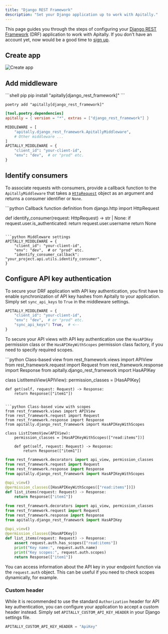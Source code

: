 ```yaml
---
title: "Django REST Framework"
description: "Set your Django application up to work with Apitally."
---
```



This page guides you through the steps of configuring your [Django REST Framework](https://www.django-rest-framework.org) (DRF) application to work with Apitally. If you don't have an account yet, now would be a good time to [sign up](https://app.apitally.io/?signup).

<SetupGuideStartSnippet framework="Django REST Framework" />

## Create app

<CreateAppSnippet1 framework="Django REST Framework" />

![Create app](https://assets.apitally.io/docs/create-app-django-rest-framework.png)

<CreateAppSnippet2 />

## Add middleware

<AddMiddlewarePythonSnippet framework="Django" extra="django_rest_framework" />

<CodeGroup>
```shell pip
pip install "apitally[django_rest_framework]"
```

```shell poetry
poetry add "apitally[django_rest_framework]"
```

```toml pyproject.toml
[tool.poetry.dependencies]
apitally = { version = "*", extras = ["django_rest_framework"] }
```
</CodeGroup>

<Snippet file="configure-django-middleware.mdx" />

```python
MIDDLEWARE = [
    "apitally.django_rest_framework.ApitallyMiddleware",
    # Other middleware ...
]
APITALLY_MIDDLEWARE = {
    "client_id": "your-client-id",
    "env": "dev",  # or "prod" etc.
}
```

<Snippet file="add-middleware-check.mdx" />

## Identify consumers

<Snippet file="identify-consumers.mdx" />

To associate requests with consumers, provide a <Tooltip tip="See example below">callback function</Tooltip> to the `ApitallyMiddleware` that takes a [`HttpRequest`](https://docs.djangoproject.com/en/4.2/ref/request-response/#httprequest-objects) object as an argument and returns a consumer identifier or `None`.

<CodeGroup>
```python Callback function definition
from django.http import HttpRequest

def identify_consumer(request: HttpRequest) -> str | None:
    if request.user.is_authenticated:
        return request.user.username
    return None
```

```python Middleware settings
APITALLY_MIDDLEWARE = {
    "client_id": "your-client-id",
    "env": "dev",  # or "prod" etc.
    "identify_consumer_callback": "your_project.api.utils.identify_consumer",
}
```
</CodeGroup>

<Snippet file="consumer-identifier.mdx" />

<Snippet file="identify-consumers-check.mdx" />

## Configure API key authentication

To secure your DRF application with API key authentication, you first have to enable synchronization of API key hashes from Apitally to your application.
Simply set `sync_api_keys` to `True` in the middleware settings.

```python
APITALLY_MIDDLEWARE = {
    "client_id": "your-client-id",
    "env": "dev",  # or "prod" etc.
    "sync_api_keys": True,  # <--
}
```

<div style={{ marginTop: "-1rem" }}>
  <Snippet file="api-key-sync-info.mdx" />
</div>

To secure your API views with API key authentication use the `HasAPIKey` permission class or
the `HasAPIKeyWithScopes` permission class factory, if you need to specify required scopes.

<CodeGroup>
```python Class-based view
from rest_framework.views import APIView
from rest_framework.request import Request
from rest_framework.response import Response
from apitally.django_rest_framework import HasAPIKey

class ListItemsView(APIView):
    permission_classes = [HasAPIKey]

    def get(self, request: Request) -> Response:
        return Response(["item1"])
```

```python Class-based view with scopes
from rest_framework.views import APIView
from rest_framework.request import Request
from rest_framework.response import Response
from apitally.django_rest_framework import HasAPIKeyWithScopes

class ListItemsView(APIView):
    permission_classes = [HasAPIKeyWithScopes(["read:items"])]

    def get(self, request: Request) -> Response:
        return Response(["item1"])
```

```python Function-based view
from rest_framework.decorators import api_view, permission_classes
from rest_framework.request import Request
from rest_framework.response import Response
from apitally.django_rest_framework import HasAPIKeyWithScopes

@api_view()
@permission_classes([HasAPIKeyWithScopes(["read:items"])])
def list_items(request: Request) -> Response:
    return Response(["item1"])
```

```python Access key info
from rest_framework.decorators import api_view, permission_classes
from rest_framework.request import Request
from rest_framework.response import Response
from apitally.django_rest_framework import HasAPIKey

@api_view()
@permission_classes([HasAPIKey])
def list_items(request: Request) -> Response:
    assert request.auth.has_scopes(["read:items"])
    print("Key name:", request.auth.name)
    print("Key scopes:", request.auth.scopes)
    return Response(["item1"])
```
</CodeGroup>

You can access information about the API key in your endpoint function via the `request.auth` object.
This can be useful if you need to check scopes dynamically, for example.

<div className="mt-4">
  <Snippet file="configure-api-key-auth-check.mdx" />
</div>

### Custom header

While it is recommended to use the standard `Authorization` header for API key authentication,
you can configure your application to accept a custom header instead.
Simply set `APITALLY_CUSTOM_API_KEY_HEADER` in your Django settings file.

```python
APITALLY_CUSTOM_API_KEY_HEADER = "ApiKey"
```
